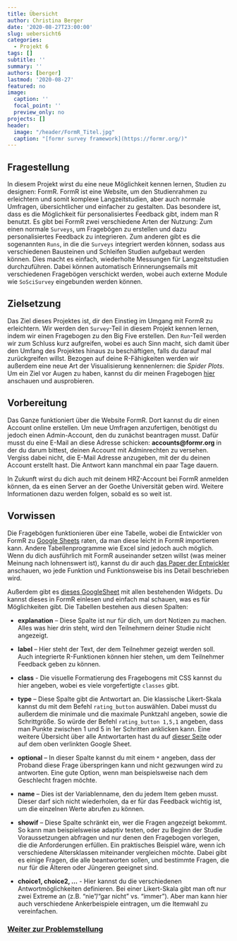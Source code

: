 ```yaml
---
title: Übersicht
author: Christina Berger
date: '2020-08-27T23:00:00'
slug: uebersicht6
categories:
  - Projekt 6
tags: []
subtitle: ''
summary: ''
authors: [berger]
lastmod: '2020-08-27'
featured: no
image: 
  caption: ''
  focal_point: ''
  preview_only: no
projects: []
header:
  image: "/header/FormR_Titel.jpg"
  caption: "[formr survey framework](https://formr.org/)"
---
```

## Fragestellung 

In diesem Projekt wirst du eine neue Möglichkeit kennen lernen, Studien zu designen: FormR. 
FormR ist eine Website, um den Studienrahmen zu erleichtern und somit komplexe Langzeitstudien, aber auch normale Umfragen, übersichtlicher und einfacher zu gestalten. Das besondere ist, dass es die Möglichkeit für personalisiertes Feedback gibt, indem man R benutzt. Es gibt bei FormR zwei verschiedene Arten der Nutzung: Zum einen normale `Surveys`, um Fragebögen zu erstellen und dazu personalisiertes Feedback zu integrieren. Zum anderen gibt es die sogenannten `Runs`, in die die `Surveys` integriert werden können, sodass aus verschiedenen Bausteinen und Schleifen Studien aufgebaut werden können. Dies macht es einfach, wiederholte Messungen für Langzeitstudien durchzuführen. Dabei können automatisch Erinnerungsemails mit verschiedenen Fragebögen verschickt werden, wobei auch externe Module wie `SoSciSurvey` eingebunden werden können.


## Zielsetzung

Das Ziel dieses Projektes ist, dir den Einstieg im Umgang mit FormR zu erleichtern. Wir werden den `Survey`-Teil in diesem Projekt kennen lernen, indem wir einen Fragebogen zu den Big Five erstellen. Den `Run`-Teil werden wir zum Schluss kurz aufgreifen, wobei es auch Sinn macht, sich damit über den Umfang des Projektes hinaus zu beschäftigen, falls du darauf mal zurückgreifen willst. Bezogen auf deine R-Fähigkeiten werden wir außerdem eine neue Art der Visualisierung kennenlernen: die *Spider Plots*. 
Um ein Ziel vor Augen zu haben, kannst du dir meinen Fragebogen  [hier](https://bigfivegoethe.formr.org) anschauen und ausprobieren.

## Vorbereitung

Das Ganze funktioniert über die Website FormR. Dort kannst du dir einen Account online erstellen. Um neue Umfragen anzufertigen, benötigst du jedoch einen Admin-Account, den du zunächst beantragen musst. Dafür musst du eine E-Mail an diese Adresse schicken: **accounts@formr.org** in der du darum bittest, deinen Account mit Adminrechten zu versehen. Vergiss dabei nicht, die E-Mail Adresse anzugeben, mit der du deinen Account erstellt hast. Die Antwort kann manchmal ein paar Tage dauern. 

In Zukunft wirst du dich auch mit deinem HRZ-Account bei FormR anmelden können, da es einen Server an der Goethe Universität geben wird. Weitere Informationen dazu werden folgen, sobald es so weit ist.

## Vorwissen

Die Fragebögen funktionieren über eine Tabelle, wobei die Entwickler von FormR zu [Google Sheets](https://www.google.de/intl/de/sheets/about/s) raten, da man diese leicht in FormR importieren kann. Andere Tabellenprogramme wie Excel sind jedoch auch möglich. Wenn du dich ausführlich mit FormR auseinander setzen willst (was meiner Meinung nach lohnenswert ist), kannst du dir auch [das Paper der Entwickler](https://link.springer.com/article/10.3758/s13428-019-01236-y) anschauen, wo jede Funktion und Funktionsweise bis ins Detail beschrieben wird. 

Außerdem gibt es [dieses GoogleSheet](https://docs.google.com/spreadsheets/d/1vXJ8sbkh0p4pM5xNqOelRUmslcq2IHnY9o52RmQLKFw/edit#gid=1611481919) mit allen bestehenden Widgets. Du kannst dieses in FormR einlesen und einfach mal schauen, was es für Möglichkeiten gibt. Die Tabellen bestehen aus diesen Spalten: 

* **explanation** – Diese Spalte ist nur für dich, um dort Notizen zu machen. Alles was hier drin steht, wird den Teilnehmern deiner Studie nicht angezeigt.

* **label** – Hier steht der Text, der dem Teilnehmer gezeigt werden soll. Auch integrierte R-Funktionen können hier stehen, um dem Teilnehmer Feedback geben zu können. 

* **class** - Die visuelle Formatierung des Fragebogens mit CSS kannst du hier angeben, wobei es viele vorgefertigte `classes` gibt.

* **type** – Diese Spalte gibt die Antwortart an. Die klassische Likert-Skala kannst du mit dem Befehl `rating_button` auswählen. Dabei musst du außerdem die minimale und die maximale Punktzahl angeben, sowie die Schrittgröße. So würde der Befehl `rating_button 1,5,1` angeben, dass man Punkte zwischen 1 und 5 in 1er Schritten anklicken kann. Eine weitere Übersicht über alle Antwortarten hast du auf [dieser Seite](https://formr.org/documentation#available_items) oder auf dem oben verlinkten Google Sheet.

* **optional** – In dieser Spalte kannst du mit einem `*` angeben, dass der Proband diese Frage überspringen kann und nicht gezwungen wird zu antworten. Eine gute Option, wenn man beispielsweise nach dem Geschlecht fragen möchte.

* **name** – Dies ist der Variablenname, den du jedem Item geben musst. Dieser darf sich nicht wiederholen, da er für das Feedback wichtig ist, um die einzelnen Werte abrufen zu können.

* **showif** – Diese Spalte schränkt ein, wer die Fragen angezeigt bekommt. So kann man beispielsweise adaptiv testen, oder zu Beginn der Studie Voraussetzungen abfragen und nur denen den Fragebogen vorlegen, die die Anforderungen erfüllen. Ein praktisches Beispiel wäre, wenn ich verschiedene Altersklassen miteinander vergleichen möchte. Dabei gibt es einige Fragen, die alle beantworten sollen, und bestimmte Fragen, die nur für die Älteren oder Jüngeren geeignet sind. 


* **choice1, choice2, …** - Hier kannst du die verschiedenen Antwortmöglichkeiten definieren. Bei einer Likert-Skala gibt man oft nur zwei Extreme an (z.B. "nie"/"gar nicht" vs. "immer"). Aber man kann hier auch verschiedene Ankerbeispiele eintragen, um die Itemwahl zu vereinfachen.




### [Weiter zur Problemstellung](/post/problemstellung6)

